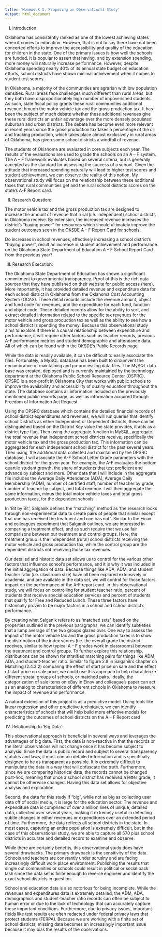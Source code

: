 ```yaml
---
title: 'Homework 1: Proposing an Observational Study'
output: html_document
---
```


I) Introduction

Oklahoma has consistently ranked as one of the lowest achieving states when it comes to education. However, that is not to say there have not been concerted efforts to improve the accessibility and quality of the education for children in the state. One of the primary issues is how well the schools are funded. It is popular to assert that having, and by extension spending, more money will naturally increase performance. However, despite Oklahoma spending nearly 40% of its annual state budget on education efforts, school districts have shown minimal achievement when it comes to student test scores. 

In Oklahoma, a majority of the communities are agrarian with low population densities. Rural areas face challenges much different than rural areas, but they both have disproportionately high number of impoverished students. As such, state fiscal policy grants these rural communities additional revenue through the motor vehicle tax and the gross production tax. It has been the subject of much debate whether these additional revenues give these rural districts an unfair advantage over the more densely populated suburban and urban districts. The debate has become even more relevant in recent years since the gross production tax takes a percentage of the oil and fracking production, which takes place almost exclusively in rural areas of Oklahoma, has given some school districts a windfall of revenue.

The students of Oklahoma are evaluated in core subjects each year. The results of the evaluations are used to grade the schools on an A – F system. The A – F framework evaluates based on several criteria, but is generally accepted as the standard for assessing the success of a school. Given the attitude that increased spending naturally will lead to higher test scores and student achievement, we can observe the reality of this notion. My observational study will focus on the relationship between these additional taxes that rural communities get and the rural school districts scores on the state’s A-F Report card. 

II) Research Question:

The motor vehicle tax and the gross production tax are designed to increase the amount of revenue that rural (i.e. independent) school districts in Oklahoma receive. By extension, the increased revenue increases the district’s “buying power” for resources which should ultimately improve the student outcomes seen in the OKSDE A – F Report Card for schools. 

Do increases in school revenues, effectively increasing a school district’s “buying power”, result an increase in student achievement and performance on the Oklahoma State Department of Education A – F School Report Card from the previous year?


III) Research Execution:

The Oklahoma State Department of Education has shown a significant commitment to governmental transparency. Proof of this is the rich data sources that they have published on their website for public access (here). More importantly, it has provided detailed revenue and expenditure data for each school district in Oklahoma from the Oklahoma Cost Accounting System (OCAS). These detail records include the revenue amount, object and fund code for revenues, and the expenditure for each fund, function and object code. These detailed records allow for the ability to sort, and extract detailed information related to the specific tax revenues for the motor vehicle and gross production tax as well as the ability to see how a school district is spending the money. Because this observational study aims to explore if there is a causal relationship between expenditure and performance, it will require other factors such as teacher records, previous A-F performance metrics and student demographic and attendance data. All of which can be found within the OKSDE’s Public Records page.  

While the data is readily available, it can be difficult to easily associate the files. Fortunately, a MySQL database has been built to circumvent the encumbrance of maintaining and preprocessing data files. The MySQL data base was created, deployed and is currently maintained by the technology department at the Oklahoma Public School Resource Center (OSPRC). OPSRC is a non-profit in Oklahoma City that works with public schools to improve the availability and accessibility of quality education throughout the state. The database contains all information included on the previously mentioned public records page, as well as information acquired through Freedom of Information Act Request. 

Using the OPSRC database which contains the detailed financial records of school district expenditures and revenues, we will run queries that identify school Districts as either Independent or Dependent districts, these can be distinguished based on the District Key value the state provides, it acts as a district type flag. Then using the aggregate function in MySQL, aggregate the total revenue that independent school districts receive, specifically the motor vehicle tax and the gross production tax. This information can be aggregated for each independent school district for the past several years. Then using, the additional data collected and maintained by the OPSRC database, I will associate the A-F School Letter Grade parameters with the school district for the given year. For example, the A-F evaluates the bottom quartile student growth, the share of students that test proficient and advance by subject and more. Other data that I will include in the aggregate file includes the Average Daily Attendance (ADA), Average Daily Membership (ADM), number of certified staff, number of teacher by grade, number of teacher by subject, and total revenue. I will then aggregate the same information, minus the total motor vehicle taxes and total gross production taxes, for the dependent schools. 

In ‘Bit by Bit’, Salganik defines the “matching” method as ‘the research looks through non-experimental data to create pairs of people that similar except that one has received the treatment and one has not”. Similar to the Einav and colleagues experiment that Salganik outlines, we are interested in comparing a treatment effect, and as such require that we use fair comparisons between our treatment and control groups. Here, the treatment group is the independent (rural) school districts receiving the motor vehicle and gross production tax, while the control group are the dependent districts not receiving those tax revenues. 

Our detailed and historic data set allows us to control for the various other factors that influence school’s performance, and it is why it was included in the initial aggregation of data. Because things like ADA, ADM, and student teacher ratio (i.e. classroom size) have all been explored extensively in academia, and are available in the data set, we will control for those factors impact on the performance of the A-F report card. In this observational study, we will focus on controlling for student teacher ratio, percent of students that receive special education services and percent of students that qualify for Free and Reduced Lunch. These three factors have historically proven to be major factors in a school and school district’s performance.

By creating what Salganik refers to as ‘matched sets’, based on the properties outlined in the previous paragraphs, we can identify subtleties that a lump average of the two groups glazes over. One way to assess the impact of the motor vehicle tax and the gross production taxes is to show the distribution of the index scores (i.e. the overall grade the district receives, similar to how typical A – F grades work in classrooms) between the treatment and control groups. To further explore this relationship, distributions can be shown for stratified matching pairs for things like ADM, ADA, and student-teacher ratio. Similar to figure 2.8 in Salganik’s chapter on Matching (2.4.3.2) comparing the effect of start price on sale and the effect of start price on sale price, we could use this approach to help characterize different strata, groups of schools, or matched pairs. Ideally, the categorization of sale items on eBay in Einov and colleague’s paper can act as an analog to characteristics of different schools in Oklahoma to measure the impact of revenue and performance. 

A natural extension of this project is as a predictive model. Using tools like linear regression and other predictive techniques, we can identify characteristics of schools that will help build more effective models for predicting the outcomes of school districts on the A – F Report card

IV) Relationship to 'Big Data':

This observational approach is beneficial in several ways and leverages the advantages of big data. First, the data is non-reactive in that the records or the literal observations will not change once it has become subject to analysis. Since the data is public record and subject to several transparency statutes and laws, it must contain detailed information and is specifically designed to be as transparent as possible. It is extremely difficult to manipulate the data in a way that will obfuscate the truth.  Furthermore, since we are comparing historical data, the records cannot be changed post-hoc, meaning that once a school district has received a letter grade, it cannot be otherwise changed. Having this data set allows for objective analysis and exploration.

Second, the data for this study if “big”, while not as big as collecting user data off of social media, it is large for the education sector. The revenue and expenditure data is comprised of over a million lines of unique, detailed data, collected over several years, making it extremely useful in detecting subtle changes in either revenues or expenditures over an extended period of time. Furthermore, the data reflects all school districts in the state. In most cases, capturing an entire population is extremely difficult, but in the case of this observational study, we are able to capture all 570 plus school districts in accurate and detailed record to examine and observe. 

While there are certainly benefits, this observational study does have several drawbacks. The primary drawback is the sensitivity of the data. Schools and teachers are constantly under scrutiny and are facing increasingly difficult work place environment. Publishing the results that single out communities or schools could result in political or social back lash since the data set is finite enough to reverse engineer and identify the exact school districts in question. 

School and education data is also notorious for being incomplete. While the revenues and expenditures data is extremely detailed, the ADM, ADA, demographics and student-teacher ratio records can often be subject to human error or due to the lack of technology that can accurately capture these important conditions. Furthermore, due to privacy issues, important fields like test results are often redacted under federal privacy laws that protect students (FERPA). Because we are working with a finite set of school districts, missing data becomes an increasingly important issue because it may bias the results of the observations. 




